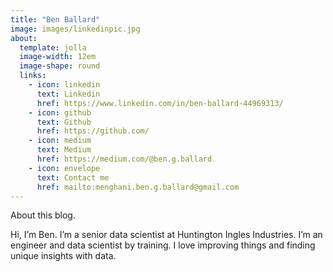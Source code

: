 ```yaml
---
title: "Ben Ballard"
image: images/linkedinpic.jpg
about:
  template: jolla
  image-width: 12em
  image-shape: round
  links:
    - icon: linkedin
      text: Linkedin
      href: https://www.linkedin.com/in/ben-ballard-44969313/
    - icon: github
      text: Github
      href: https://github.com/
    - icon: medium
      text: Medium
      href: https://medium.com/@ben.g.ballard
    - icon: envelope
      text: Contact me
      href: mailto:menghani.ben.g.ballard@gmail.com
---
```


About this blog.

Hi, I'm Ben.  I'm a senior data scientist at Huntington Ingles Industries.  I'm an engineer and data scientist by training.  I love improving things and finding unique insights with data.